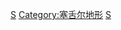 {{Commonscat|Islands of Seychelles}}

[[Category:各國島嶼|S]]
[[Category:塞舌尔地形|Category:塞舌尔地形]]
[[Category:非洲島嶼|S]]